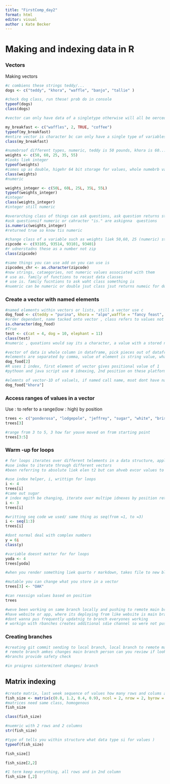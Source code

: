 ```yaml
---
title: "FirstComp_day2"
format: html
editor: visual 
author : Kate Becker
---
```


# Making and indexing data in R 

### Vectors 

Making vectors

```r
#c combiens these strings teddy/...
dogs <- c("teddy", "khora", "waffle", "banjo", "tallie" )

#check dog class, run these! prob do in console
typeof(dogs)
class(dogs)

#vector can only have data of a singletype otherwise will all be oerced into save


```

```r
my_breakfast <- c("waffles", 2, TRUE, "coffee")
typeof(my_breakfast)
#entire vector is character bc can only have a single type of variables, waffles 2 and true are different variables but stored as characters to be part of single vector 
class(my_breakfast)
```

```r
#numebrsof different types, numeric, teddy is 50 pounds, khora is 60...
weights <- c(50, 60, 25, 35, 55)
#looks liek integer
typeof(weights)
#comes up as double, higehr 64 bit storage for values, whole numebrb values will default to dooubles, numebrs tht can have decimals when you do calcualtions
class(weights)
#numeric
```

```r
weights_integer <- c(50L, 60L, 25L, 35L, 55L)
typeof(weights_integer) 
#integer 
class(weights_integer)
#integer still numeric 
```

```r
#overarching class of things can ask questions, ask question returns string, what is class of vector weights, waht as logical if  nuemric keep and not throw it out if nuemric coerce to string or not, binary question to ask if condition is met 
#ask questionsif numeric or cahracter "is." are askignna  questions
is.numeric(weights_integer)
#returned true so know tis numeric
```

```r
#change class of a variable such as weights liek 50,60, 25 (numeric) store new version with characters...
zipcode <- c(93105, 93514, 93101, 93401)
#r udnerstadns these as a number not zip
class(zipcode)

```

```r
#same things you can use add on you can use is
zipcodes_chr <- as.character(zipcode)
#now strings, cataegories, not numeric values associated with them 
# use as. family of functions to recast data classes
# use is. family fucntions to ask waht class something is 
#nuemric can be numeric or double jsut class jsut returns numeic for doubles, use class, less interested in knowing float/double/integer 

```

### Create a vector with named elements 

```r
#named elements within vectors or lists, still a vector use c
dog_food <- c(teddy = "purina", khora = "alpo",waffle = "fancy feast", bango = "blue diamond", tallie = "Farmer's dog")
#order dependant, name tacked onto vector , class refers to values not names 
is.character(dog_food)
#True 
test <- c(cat = 4, dog = 10, elephant = 11)
class(test)
#numeric , quoations would say its a character, a value with a stored name but name isnt a vector value
```

```r
#vector of data is whole column in dataframe, pick pieces out of dataframe
#elements are separated by comma, value of element is string value, what is value of (Dog name): square brackets immediately follows vector name
dog_food[2]
#R uses 1 index, first element of vector gives positional value of 1
#pythoon and java script use 0 idnexing, 2nd position on these platforms its 1 
```

```r
#elemnts of vector-1D of valuels, if named call name, msot dont have name associated with him 
dog_food["khora"]
```

### Access ranges of values in a vector 

Use : to refer to a range(low : high) by position

```r
trees <- c("ponderosa", "lodgepole", "jeffrey", "sugar", "white", "bristlecone")
trees[3]

#range from 3 to 5, 3 how far youve moved on from starting point
trees[3:5]

```

### Warm -up for loops

```r
# for loops iterates over different telements in a data structure, applies does something with vallues and returns something mew 
#use index to iterate through different vectors 
#been referring to absolute liek elen t2 but can ahveb evcor values to iterate over 
```

```r
#use index helper, i, writtign for loops
i <- 4
trees[i] 
#came out sugar
# index mgith be changing, iterate over multipe idnexes by position returnign something for each one 
i <- 3 
trees[i]
```

```r
#writting seq code we used/ same thing as seq(from =1, to =3)
i <- seq(1:3)
trees[i]

```

```r
#dont normal deal with complex numbers
y = 6i
class(y)
```

```r
#variable doesnt matter for for loops 
yoda <- 4
trees[yoda]
```

```r
#when you render something liek quarto r markdown, takes file to new black working section, doesnt last, moves and evaluates in empty session running from top down, linear, woudl this work in a new working session, rendering puts code et new working session to reproduce 
```

```r
#mutable you can change what you store in a vector 
trees[3] <- "OAK"

#can reassign values based on position 
trees
```

```r
#weve been working on same branch locally and pushing to remote main branch, then pulling down to local branch 
#have website or app, where its deploying from like website is main branch, iteraitngon stuff pushign to maiin branch wehn you push, push you udpate your web page, workign on soething but want it obe stored but dont want it to be stored 
#dont wanna pus frequently updatnig to branch everyones working 
# workign with rbanches creates additional sdie channel so were not pushing or pulling from main creates intermediate place to work 

```

### Creating branches 

```r
#creating git commit sending to local branch, local branch to remote main branch on git, dont wanna mess directly with main branch peopel are working on it so make side branch, lcoal branch to remote branch pushign there rather than remote main, merge into main 
# remote branch amkes changes main branch person can you review if looks good merge branch to main branchh then delete branch if you would like
#branchs provide safety check 

```

```r
#in proigres sintermitent changes/ branch
```

## Matrix indexing 

```r
#create matrix, last week sequence of values how many rows and colums and popualte by columns or rows? but now!!
fish_size <- matrix(c(0.8, 1.2, 0.4, 0.9), ncol = 2, nrow = 2, byrow = FALSE)
#matrices need same class, homogenous
fish_size
```

```r
class(fish_size)
```

```r
#nuemric with 2 rows and 2 columns
str(fish_size)
```

```r
#type of tells you within structure what data type si for values )
typeof(fish_size)
```

```r
fish_size[]
```

```r
fish_size[2,2]
```

```r
#1 term keep everything, all rows and in 2nd column 
fish_size [,2]
```

```r

```
